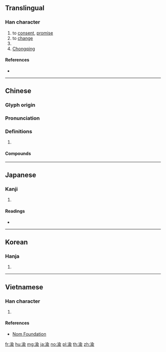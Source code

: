 {{character info/new}}
==Translingual==

===Han character===
{{Han char|rn=85|rad=水|as=09|sn=12|four=38121|canj=EOMN,XEOMN|ids=⿰氵俞}}

# to [[consent]], [[promise]]
# to [[change]]
# {{surname|lang=zh}}
# [[Chongqing]]{{rfv-sense|mul}}

====References====
* {{Han ref|kx=0633.450|dkj=17761|dj=1040.040|hdz=31681.120|uh=6E1D|ud=28189|bh=B4FC|bd=46332}}

----

==Chinese==
{{zh-forms}}

===Glyph origin===
{{Han etym}}

===Pronunciation===
{{zh-pron
|m=yú
|c=jyu4
|mn=jû/lû/û
|mc=y
|oc=y
|cat=v,pn
}}

===Definitions===
{{zh-hanzi}}

# {{rfdef|zh}}

====Compounds====
{{zh-der|不渝|信守不渝|始終不渝|巴渝詞|忠貞不渝|恆久不渝|渝始|渝盟|生死不渝|終始不渝|言之不渝|金石不渝}}

----

==Japanese==

===Kanji===
{{ja-kanji|grade=|rs=水09}}

# {{defn|lang=ja|sort=水09}}

====Readings====
* {{ja-readings|on=[[ゆ]] (yu)|kun=[[かわる]] (kawaru)}}

----

==Korean==

===Hanja===
{{ko-hanja|hangeul=투|eumhun=|rv=tu|mr=t'u|y=thwu}}

# {{defn|lang=ko|sort=水09}}

----

==Vietnamese==

===Han character===
{{vi-readings|rs=水09| hanviet = du}}

# {{defn|lang=vi|sort=水09}}

====References====
*[http://nomfoundation.org/common/nom_details.php?codepoint=6e1d Nom Foundation]

[[fr:渝]]
[[hu:渝]]
[[mg:渝]]
[[ja:渝]]
[[no:渝]]
[[pl:渝]]
[[th:渝]]
[[zh:渝]]